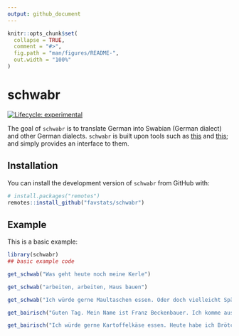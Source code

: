 ```yaml
---
output: github_document
---
```


<!-- README.md is generated from README.Rmd. Please edit that file -->

```r
knitr::opts_chunk$set(
  collapse = TRUE,
  comment = "#>",
  fig.path = "man/figures/README-",
  out.width = "100%"
)
```

# schwabr

<!-- badges: start -->
[![Lifecycle: experimental](https://img.shields.io/badge/lifecycle-experimental-orange.svg)](https://www.tidyverse.org/lifecycle/#experimental)
<!-- badges: end -->

The goal of `schwabr` is to translate German into Swabian (German dialect) and other German dialects. `schwabr` is built upon tools such as [this ](https://www.topster.de/deutsch-schwaebisch/) and [this](https://www.respekt-empire.de/Translator/?page=translateEngine);  and simply provides an interface to them.

## Installation

You can install the development version of `schwabr` from GitHub with:

``` r
# install.packages("remotes")
remotes::install_github("favstats/schwabr")
```

## Example

This is a basic example:

```r
library(schwabr)
## basic example code
```


```r
get_schwab("Was geht heute noch meine Kerle")
```


```r
get_schwab("arbeiten, arbeiten, Haus bauen")
```


```r
get_schwab("Ich würde gerne Maultaschen essen. Oder doch vielleicht Spätzle mit Soße.")
```

```r
get_bairisch("Guten Tag. Mein Name ist Franz Beckenbauer. Ich komme aus München und da bin ich daheim.")
```

```r
get_bairisch("Ich würde gerne Kartoffelkäse essen. Heute habe ich Brötchen zum Frühstück gegessen. Tschüss!")
```
